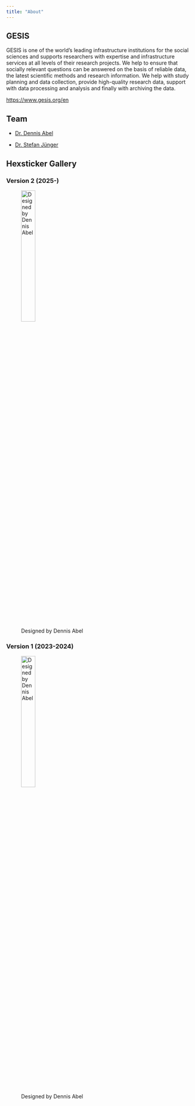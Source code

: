 ```yaml
---
title: "About"
---
```


## GESIS
GESIS is one of the world's leading infrastructure institutions for the social sciences and supports researchers with expertise and infrastructure services at all levels of their research projects. We help to ensure that socially relevant questions can be answered on the basis of reliable data, the latest scientific methods and research information. We help with study planning and data collection, provide high-quality research data, support with data processing and analysis and finally with archiving the data.

[https://www.gesis.org/en](GESIS Homepage)

## Team
- [Dr. Dennis Abel](https://www.gesis.org/en/institute/about-us/staff/person/Dennis.Abel)

- [Dr. Stefan Jünger](https://www.gesis.org/en/institute/about-us/staff/person/stefan.juenger)

## Hexsticker Gallery

### Version 2 (2025-)

![Designed by Dennis Abel](images/gxc_v2.png){ width=30% align=left }

### Version 1 (2023-2024)

![Designed by Dennis Abel](images/gxclogo_v1_bright.png){ width=30% align=left }